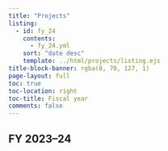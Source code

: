 ```yaml
---
title: "Projects"
listing:
  - id: fy_24
    contents: 
      - fy_24.yml
    sort: "date desc"
    template: ../html/projects/listing.ejs
title-block-banner: rgba(0, 70, 127, 1)
page-layout: full
toc: true
toc-location: right
toc-title: Fiscal year
comments: false
---
```


## FY 2023--24

::: {#fy_24}
:::
